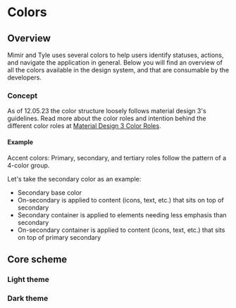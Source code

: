 
<Meta title="Foundations/Colors" />

# Colors

## Overview

Mimir and Tyle uses several colors to help users identify statuses, actions, and navigate the application in general.
Below you will find an overview of all the colors available in the design system, and that are consumable by the developers.

### Concept

As of 12.05.23 the color structure loosely follows material design 3's guidelines.
Read more about the color roles and intention behind the different color roles at
[Material Design 3 Color Roles](https://m3.material.io/styles/color/the-color-system/color-roles).

#### Example

Accent colors: Primary, secondary, and tertiary roles follow the pattern of a 4-color group.

Let's take the secondary color as an example:

- Secondary base color
- On-secondary is applied to content (icons, text, etc.) that sits on top of secondary
- Secondary container is applied to elements needing less emphasis than secondary
- On-secondary container is applied to content (icons, text, etc.) that sits on top of primary secondary

## Core scheme

### Light theme

<ColorPalette>
  <ColorItem
    title="Primary"
    subtitle="Primary accent colors"
    colors={{ base: light.primary.base, on: light.primary.on }}
  />
  <ColorItem
    title="Secondary"
    subtitle="Secondary accent colors"
    colors={{
      base: light.secondary.base,
      on: light.secondary.on,
      "container.base": light.secondary.container?.base,
      "container.on": light.secondary.container?.on,
    }}
  />
  <ColorItem
    title="Tertiary"
    subtitle="Tertiary accent colors"
    colors={{
      base: light.tertiary.base,
      on: light.tertiary.on,
      "container.base": light.tertiary.container?.base,
      "container.on": light.tertiary.container?.on,
    }}
  />
  <ColorItem title="Success" subtitle="Semantic error colors" colors={light.success} />
  <ColorItem title="Error" subtitle="Semantic error colors" colors={light.error} />
  <ColorItem
    title="Background"
    subtitle="Colors for backgrounds or high emphasis text and icons"
    colors={{
      base: light.background.base,
      on: light.background.on,
      "inverse.base": light.background.inverse.base,
      "inverse.on": light.background.inverse.on,
    }}
  />
  <ColorItem
    title="Surface"
    subtitle="Colors for surfaces or high emphasis text and icons"
    colors={{
      base: light.surface.base,
      on: light.surface.on,
      "inverse.base": light.surface.inverse.base,
      "inverse.on": light.surface.inverse.on,
    }}
  />
  <ColorItem
    title="Surface variant"
    subtitle="Colors for surfaces or medium emphasis text and icons"
    colors={light.surface.variant}
  />
  <ColorItem title="Outline" subtitle="Color for component outlines" colors={light.outline} />
  <ColorItem title="Text" subtitle="Text accent colors" colors={{ base: light.text.base, on: light.text.on }} />
  <ColorItem title="Function Aspect" subtitle="Colors for function aspect items" colors={light.functionAspect} />
  <ColorItem title="Product Aspect" subtitle="Colors for product aspect items" colors={light.productAspect} />
  <ColorItem title="Location Aspect" subtitle="Colors for location aspect items" colors={light.locationAspect} />

</ColorPalette>

### Dark theme

<ColorPalette>
  <ColorItem
    title="Primary"
    subtitle="Primary accent colors"
    colors={{ base: dark.primary.base, on: dark.primary.on }}
  />
  <ColorItem
    title="Secondary"
    subtitle="Secondary accent colors"
    colors={{
      base: dark.secondary.base,
      on: dark.secondary.on,
      "container.base": dark.secondary.container?.base,
      "container.on": dark.secondary.container?.on,
    }}
  />
  <ColorItem
    title="Tertiary"
    subtitle="Tertiary accent colors"
    colors={{
      base: dark.tertiary.base,
      on: dark.tertiary.on,
      "container.base": dark.tertiary.container?.base,
      "container.on": dark.tertiary.container?.on,
    }}
  />
  <ColorItem title="Success" subtitle="Semantic error colors" colors={dark.success} />
  <ColorItem title="Error" subtitle="Semantic error colors" colors={dark.error} />
  <ColorItem
    title="Background"
    subtitle="Colors for backgrounds or high emphasis text and icons"
    colors={{
      base: dark.background.base,
      on: dark.background.on,
      "inverse.base": dark.background.inverse.base,
      "inverse.on": dark.background.inverse.on,
    }}
  />
  <ColorItem
    title="Surface"
    subtitle="Colors for surfaces or high emphasis text and icons"
    colors={{
      base: dark.surface.base,
      on: dark.surface.on,
      "inverse.base": dark.surface.inverse.base,
      "inverse.on": dark.surface.inverse.on,
    }}
  />
  <ColorItem
    title="Surface variant"
    subtitle="Colors for surfaces or medium emphasis text and icons"
    colors={dark.surface.variant}
  />
  <ColorItem title="Outline" subtitle="Color for component outlines" colors={dark.outline} />
  <ColorItem title="Text" subtitle="Text accent colors" colors={{ base: dark.text.base, on: dark.text.on }} />
  <ColorItem title="Function Aspect" subtitle="Colors for function aspect items" colors={light.functionAspect} />
  <ColorItem title="Product Aspect" subtitle="Colors for product aspect items" colors={light.productAspect} />
  <ColorItem title="Location Aspect" subtitle="Colors for location aspect items" colors={light.locationAspect} />
</ColorPalette>

